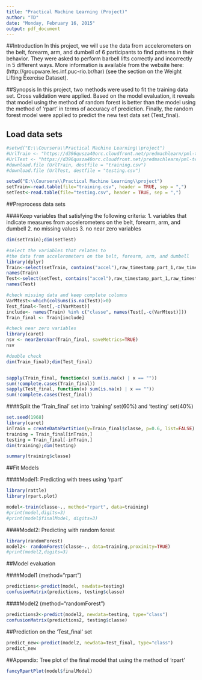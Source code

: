 ```yaml
---
title: "Practical Machine Learning (Project)"
author: "TD"
date: "Monday, February 16, 2015"
output: pdf_document
---
```



##Introduction
In this project, we will use the data from accelerometers on the belt, forearm, arm, and dumbell of 6 participants to find patterns in their behavior. They were asked to perform barbell lifts correctly and incorrectly in 5 different ways. More information is available from the website here: (http://groupware.les.inf.puc-rio.br/har) (see the section on the Weight Lifting Exercise Dataset). 

##Synopsis
In this project, two methods were used to fit the training data set. Cross validation were applied. Based on the model evaluation, it reveals that model using the method of random forest is better than the model using the method of 'rpart' in terms of accuracy of prediction. Finally, the random forest model were applied to predict the new test data set (Test_final).


## Load data sets

```r
#setwd("E:\\Coursera\\Practical Machine Learning\\project")
#UrlTrain <- "https://d396qusza40orc.cloudfront.net/predmachlearn/pml-training.csv"
#UrlTest <- "https://d396qusza40orc.cloudfront.net/predmachlearn/pml-testing.csv"
#download.file (UrlTrain, destfile = "training.csv")
#download.file (UrlTest, destfile = "testing.csv")

setwd("E:\\Coursera\\Practical Machine Learning\\project")
setTrain<-read.table(file="training.csv", header = TRUE, sep = ",")
setTest<-read.table(file="testing.csv", header = TRUE, sep = ",")
```

##Preprocess data sets

####Keep variables that satisfying the following criteria:
1. variables that indicate measures from accelerometers on the belt, forearm, arm, and dumbell
2. no missing values
3. no near zero variables

```r
dim(setTrain);dim(setTest)

#select the variables that relates to 
#the data from accelerometers on the belt, forearm, arm, and dumbell
library(dplyr)
Train<-select(setTrain, contains("accel"),raw_timestamp_part_1,raw_timestamp_part_2, classe)
names(Train)
Test<-select(setTest, contains("accel"),raw_timestamp_part_1,raw_timestamp_part_2)
names(Test)

#check missing data and keep complete columns
VarMtest<-which(colSums(is.na(Test))>0)
Test_final<-Test[,-c(VarMtest)]
include<- names(Train) %in% c("classe", names(Test[,-c(VarMtest)])) 
Train_final <- Train[include]

#check near zero variables
library(caret)
nsv <- nearZeroVar(Train_final, saveMetrics=TRUE)
nsv 

#double check
dim(Train_final);dim(Test_final)


sapply(Train_final, function(x) sum(is.na(x) | x == ""))
sum(!complete.cases(Train_final))
sapply(Test_final, function(x) sum(is.na(x) | x == ""))
sum(!complete.cases(Test_final))
```

####Split the 'Train_final' set into 'training' set(60%) and 'testing' set(40%)

```r
set.seed(1968)
library(caret)
inTrain = createDataPartition(y=Train_final$classe, p=0.6, list=FALSE)
training = Train_final[inTrain,]
testing = Train_final[-inTrain,]
dim(training);dim(testing)

summary(training$classe)
```

##Fit Models

####Model1: Predicting with trees using 'rpart'
```r
library(rattle)
library(rpart.plot)

model<-train(classe~., method="rpart", data=training)
#print(model,digits=3)
#print(model$finalModel, digits=3)
```

####Model2: Predicting with random forest
```r
library(randomForest)
model2<- randomForest(classe~., data=training,proximity=TRUE)
#print(model2,digits=3)
```


##Model evaluation

####Model1 (method="rpart")
```r
predictions<-predict(model, newdata=testing)
confusionMatrix(predictions, testing$classe)
```

####Model2 (method="randomForest")
```r
predictions2<-predict(model2, newdata=testing, type="class")
confusionMatrix(predictions2, testing$classe)
```

##Prediction on the 'Test_final' set

```r
predict_new<-predict(model2, newdata=Test_final, type="class")
predict_new
```

##Appendix: Tree plot of the final model that using the method of 'rpart'
```r
fancyRpartPlot(model$finalModel)
```

